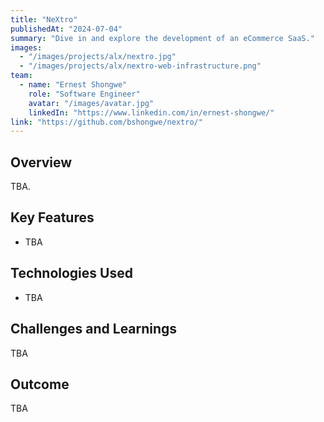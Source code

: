 ```yaml
---
title: "NeXtro"
publishedAt: "2024-07-04"
summary: "Dive in and explore the development of an eCommerce SaaS."
images:
  - "/images/projects/alx/nextro.jpg"
  - "/images/projects/alx/nextro-web-infrastructure.png"
team:
  - name: "Ernest Shongwe"
    role: "Software Engineer"
    avatar: "/images/avatar.jpg"
    linkedIn: "https://www.linkedin.com/in/ernest-shongwe/"
link: "https://github.com/bshongwe/nextro/"
---
```


## Overview

TBA.

## Key Features

- TBA

## Technologies Used

- TBA

## Challenges and Learnings

TBA

## Outcome

TBA